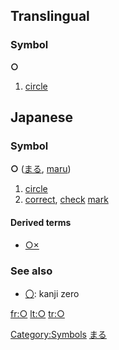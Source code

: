 ==Translingual==

===Symbol===
'''○'''

# [[circle]]

[[Category:Symbols]]

==Japanese==

===Symbol===
'''○''' ([[まる]], [[maru]])

# [[circle]]
# [[correct]], [[check]] [[mark]]

====Derived terms====
* [[○×]]

===See also===
* [[〇]]: kanji zero

[[Category:Japanese language|まる]]

[[fr:○]]
[[lt:○]]
[[tr:○]]